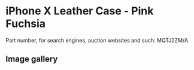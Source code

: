 
# iPhone X Leather Case - Pink Fuchsia

Part number, for search engines, auction websites and such: MQTJ2ZM/A

## Image gallery

<div style={{ width: "768px" }}>
  <GalleryComponent
    images={[
      {
        original: "/everysource/MQTJ2.png",
        thumbnail: "/everypreview/MQTJ2.png",
      },
      {
        original: "/everysource/MQTJ2_AV1_SILVER.png",
        thumbnail: "/everypreview/MQTJ2_AV1_SILVER.png",
      },
      {
        original: "/everysource/MQTJ2_AV1_SPACE_GRAY.png",
        thumbnail: "/everypreview/MQTJ2_AV1_SPACE_GRAY.png",
      },
      {
        original: "/everysource/MQTJ2_AV2.png",
        thumbnail: "/everypreview/MQTJ2_AV2.png",
      }
    ]}
  />
</div>